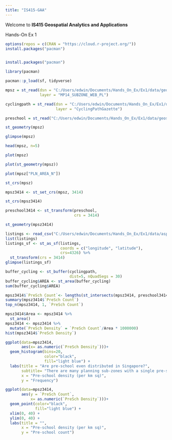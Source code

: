 ```yaml
---
title: "IS415-GAA"
---
```


Welcome to **IS415 Geospatial Analytics and Applications**

Hands-On Ex 1

```r
options(repos = c(CRAN = "https://cloud.r-project.org/"))
install.packages("pacman")


install.packages("pacman")

library(pacman)

pacman::p_load(sf, tidyverse)

mpsz = st_read(dsn = "C:/Users/edwin/Documents/Hands_On_Ex/Ex1/data/geospatial", 
               layer = "MP14_SUBZONE_WEB_PL")

cyclingpath = st_read(dsn = "C:/Users/edwin/Documents/Hands_On_Ex/Ex1/data/geospatial", 
                      layer = "CyclingPathGazette")

preschool = st_read("C:/Users/edwin/Documents/Hands_On_Ex/Ex1/data/geospatial/PreSchoolsLocation.kml")

st_geometry(mpsz)

glimpse(mpsz)

head(mpsz, n=5)  

plot(mpsz)

plot(st_geometry(mpsz))

plot(mpsz["PLN_AREA_N"])

st_crs(mpsz)

mpsz3414 <- st_set_crs(mpsz, 3414)

st_crs(mpsz3414)

preschool3414 <- st_transform(preschool, 
                              crs = 3414)

st_geometry(mpsz3414)

listings <- read_csv("C:/Users/edwin/Documents/Hands_On_Ex/Ex1/data/aspatial/listings.csv")
list(listings) 
listings_sf <- st_as_sf(listings, 
                        coords = c("longitude", "latitude"),
                        crs=4326) %>%
  st_transform(crs = 3414)
glimpse(listings_sf)

buffer_cycling <- st_buffer(cyclingpath, 
                            dist=5, nQuadSegs = 30)
buffer_cycling$AREA <- st_area(buffer_cycling)
sum(buffer_cycling$AREA) 

mpsz3414$`PreSch Count`<- lengths(st_intersects(mpsz3414, preschool3414))
summary(mpsz3414$`PreSch Count`)
top_n(mpsz3414, 1, `PreSch Count`)

mpsz3414$Area <- mpsz3414 %>%
  st_area()
mpsz3414 <- mpsz3414 %>%
  mutate(`PreSch Density` = `PreSch Count`/Area * 1000000)
hist(mpsz3414$`PreSch Density`)

ggplot(data=mpsz3414, 
       aes(x= as.numeric(`PreSch Density`)))+
  geom_histogram(bins=20, 
                 color="black", 
                 fill="light blue") +
  labs(title = "Are pre-school even distributed in Singapore?",
       subtitle= "There are many planning sub-zones with a single pre-school, on the other hand, \nthere are two planning sub-zones with at least 20 pre-schools",
       x = "Pre-school density (per km sq)",
       y = "Frequency")

ggplot(data=mpsz3414, 
       aes(y = `PreSch Count`, 
           x= as.numeric(`PreSch Density`)))+
  geom_point(color="black", 
             fill="light blue") +
  xlim(0, 40) +
  ylim(0, 40) +
  labs(title = "",
       x = "Pre-school density (per km sq)",
       y = "Pre-school count")
```
